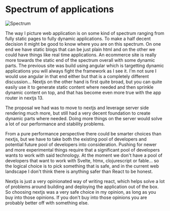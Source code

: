 

<Columns columns={2}>

<Column>
<CentralContent>

# Spectrum of applications

</CentralContent>
</Column>
<Column>
<CentralContent>
    <Image src={Spectrum} alt="Spectrum" />
</CentralContent>
</Column>
</Columns>


<Notes>

The way I picture web application is on some kind of spectrum ranging from fully static pages to fully dynamic applications. To make a half decent decision it might be good to know where you are on this spectrum. On one end we have static blogs that can be just plain html and on the other we could have things like real time applications. An ecommerce site is really more towards the static end of the spectrum overall with some dynamic parts. The previous site was build using angular which is targetting dynamic applications you will always fight the framework as I see it. I'm not sure I would use angular in that end either but that is a completely different discussion... Nextjs on the other hand is first quite broad, but you can quite easily use it to generate static content where needed and then sprinkle dynamic content on top, and that has become even more true with the app router in nextjs 13.

The proposal we had was to move to nextjs and leverage server side rendering much more, but still had a very decent foundation to create dynamic parts where needed. Doing more things on the server would solve a lot of our performance and stability problems.

From a pure performance perspective there could be smarter choices than nextjs, but we have to take both the existing pool of developers and potential future pool of developers into consideration. Pushing for newer and more experimental things require that a significant pool of developers wants to work with said technology. At the moment we don't have a pool of developers that want to work with Svelte, htmx, clojurescript or fable... so the logical choice is to pick something that is safe, and in the current web landscape I don't think there is anything safer than React to be honest.

Nextjs is just a very opinionated way of writing react, which helps solve a lot of problems around building and deploying the application out of the box. So choosing nextjs was a very safe choice in my opinion, as long as you buy into those opinions. If you don't buy into those opinions you are probably better off with something else.

</Notes>